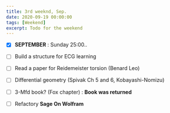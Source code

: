 ```yaml
---
title: 3rd weeknd, Sep.
date: 2020-09-19 00:00:00
tags: [Weekend]
excerpt: Todo for the weekend
---
```


- [x] __SEPTEMBER__ : Sunday 25:00..

- [ ] Build a structure for ECG learning

- [ ] Read a paper for Reidemeister torsion (Benard Leo)

- [ ] Differential geometry (Spivak Ch 5 and 6, Kobayashi-Nomizu)

- [ ] 3-Mfd book? (Fox chapter) : __Book was returned__

- [ ] Refactory __Sage On Wolfram__